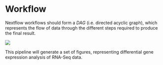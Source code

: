 # Workflow

Nextflow workflows should form a _DAG_ (i.e. directed acyclic graph), which represents the flow of data through the different steps 
required to produce the final result. 

![](images/biotagi.png)

This pipeline will generate a set of figures, representing differential gene expression analysis of RNA-Seq data.
